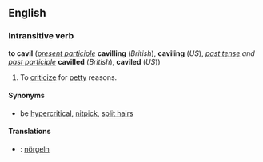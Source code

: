 ==English==
===Intransitive verb===
'''to cavil''' (''[[present participle]]'' '''cavilling''' (''British''), '''caviling''' (''US''), ''[[past tense]] and [[past participle]]'' '''cavilled''' (''British''), '''caviled''' (''US''))

#To [[criticize]] for [[petty]] reasons.

====Synonyms====
*be [[hypercritical]], [[nitpick]], [[split hairs]]

====Translations====
*{{de}}: [[nörgeln]]